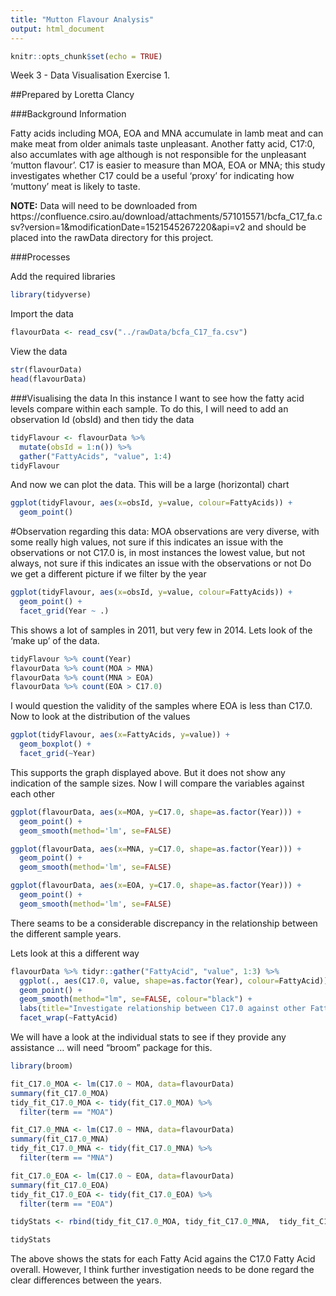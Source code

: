 ```yaml
---
title: "Mutton Flavour Analysis"
output: html_document
---
```


```r
knitr::opts_chunk$set(echo = TRUE)
```

Week 3 - Data Visualisation Exercise 1. 

##Prepared by Loretta Clancy

###Background Information

Fatty acids including MOA, EOA and MNA accumulate in lamb meat and can make meat from older animals taste unpleasant. Another fatty acid, C17:0, also accumlates with age although is not responsible for the unpleasant 'mutton flavour'. C17 is easier to measure than MOA, EOA or MNA; this study investigates whether C17 could be a useful 'proxy' for indicating how 'muttony' meat is likely to taste. 

**NOTE:** Data will need to be downloaded from https://confluence.csiro.au/download/attachments/571015571/bcfa_C17_fa.csv?version=1&modificationDate=1521545267220&api=v2 and should be placed into the rawData directory for this project.



###Processes



Add the required libraries
```r
library(tidyverse)
```

Import the data

```r
flavourData <- read_csv("../rawData/bcfa_C17_fa.csv")
```

View the data
```r
str(flavourData)
head(flavourData)
```

###Visualising the data
In this instance I want to see how the fatty acid levels compare within each sample.  To do this, I will need to add an observation Id (obsId) and then tidy the data

```r
tidyFlavour <- flavourData %>% 
  mutate(obsId = 1:n()) %>% 
  gather("FattyAcids", "value", 1:4)
tidyFlavour
```

And now we can plot the data.  This will be a large (horizontal) chart

```r
ggplot(tidyFlavour, aes(x=obsId, y=value, colour=FattyAcids)) +
  geom_point()
```

#Observation regarding this data:
MOA observations are very diverse, with some really high values, not sure if this indicates an issue with the observations or not
C17.0 is, in most instances the lowest value, but not always, not sure if this indicates an issue with the observations or not
Do we get a different picture if we filter by the year

```r
ggplot(tidyFlavour, aes(x=obsId, y=value, colour=FattyAcids)) +
  geom_point() +
  facet_grid(Year ~ .)
```

This shows a lot of samples in 2011, but very few in 2014.  Lets look of the 'make up' of the data.

```r
tidyFlavour %>% count(Year)
flavourData %>% count(MOA > MNA)
flavourData %>% count(MNA > EOA)
flavourData %>% count(EOA > C17.0)
```

I would question the validity of the samples where EOA is less than C17.0.  Now to look at the distribution of the values

```r
ggplot(tidyFlavour, aes(x=FattyAcids, y=value)) +
  geom_boxplot() +
  facet_grid(~Year)

```

This supports the graph displayed above. But it does not show any indication of the sample sizes.  Now I will compare the variables against each other

```r
ggplot(flavourData, aes(x=MOA, y=C17.0, shape=as.factor(Year))) +
  geom_point() + 
  geom_smooth(method='lm', se=FALSE) 

ggplot(flavourData, aes(x=MNA, y=C17.0, shape=as.factor(Year))) +
  geom_point() + 
  geom_smooth(method='lm', se=FALSE) 

ggplot(flavourData, aes(x=EOA, y=C17.0, shape=as.factor(Year))) +
  geom_point() + 
  geom_smooth(method='lm', se=FALSE) 

```

There seams to be a considerable discrepancy in the relationship between the different sample years.

Lets look at this a different way

```r
flavourData %>% tidyr::gather("FattyAcid", "value", 1:3) %>% 
  ggplot(., aes(C17.0, value, shape=as.factor(Year), colour=FattyAcid)) +
  geom_point() +
  geom_smooth(method="lm", se=FALSE, colour="black") +
  labs(title="Investigate relationship between C17.0 against other Fatty Acids", y="", shape="Year", colour="Fatty Acid") +
  facet_wrap(~FattyAcid)

```

We will have a look at the individual stats to see if they provide any assistance ... will need "broom" package for this.

```r
library(broom)
```


```r
fit_C17.0_MOA <- lm(C17.0 ~ MOA, data=flavourData)
summary(fit_C17.0_MOA)
tidy_fit_C17.0_MOA <- tidy(fit_C17.0_MOA) %>% 
  filter(term == "MOA")

fit_C17.0_MNA <- lm(C17.0 ~ MNA, data=flavourData)
summary(fit_C17.0_MNA)
tidy_fit_C17.0_MNA <- tidy(fit_C17.0_MNA) %>% 
  filter(term == "MNA")

fit_C17.0_EOA <- lm(C17.0 ~ EOA, data=flavourData)
summary(fit_C17.0_EOA)
tidy_fit_C17.0_EOA <- tidy(fit_C17.0_EOA) %>% 
  filter(term == "EOA")

tidyStats <- rbind(tidy_fit_C17.0_MOA, tidy_fit_C17.0_MNA,  tidy_fit_C17.0_EOA)
```

```r
tidyStats

```

The above shows the stats for each Fatty Acid agains the C17.0 Fatty Acid overall.  However, I think further investigation needs to be done regard the clear differences between the years. 
<br>
<br>




